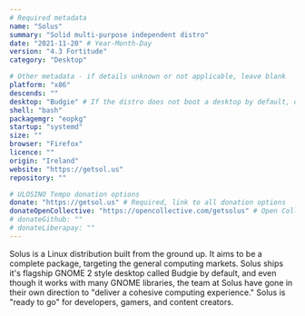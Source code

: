 ```yaml
---
# Required metadata
name: "Solus"
summary: "Solid multi-purpose independent distro"
date: "2021-11-20" # Year-Month-Day
version: "4.3 Fortitude"
category: "Desktop"

# Other metadata - if details unknown or not applicable, leave blank
platform: "x86"
descends: ""
desktop: "Budgie" # If the distro does not boot a desktop by default, or doesn't ship one, leave 'desktop' blank
shell: "bash"
packagemgr: "eopkg"
startup: "systemd"
size: ""
browser: "Firefox"
licence: ""
origin: "Ireland"
website: "https://getsol.us"
repository: ""

# ULOSINO Tempo donation options
donate: "https://getsol.us" # Required, link to all donation options
donateOpenCollective: "https://opencollective.com/getsolus" # Open Collective
# donateGithub: ""
# donateLiberapay: ""
---
```


Solus is a Linux distribution built from the ground up. It aims to be a complete package, targeting the general computing markets. Solus ships it's flagship GNOME 2 style desktop called Budgie by default, and even though it works with many GNOME libraries, the team at Solus have gone in their own direction to "deliver a cohesive computing experience." Solus is "ready to go" for developers, gamers, and content creators.
